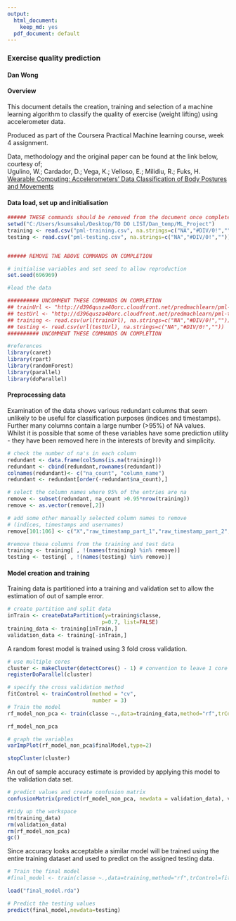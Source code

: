 ---
output:
  html_document:
    keep_md: yes
  pdf_document: default
---
### Exercise quality prediction  

#### Dan Wong  
  
  
#### Overview  

This document details the creation, training and selection of a machine learning algorithm to classify the quality of exercise (weight lifting) using accelerometer data.

Produced as part of the Coursera Practical Machine learning course, week 4 assignment.  

Data, methodology and the original paper can be found at the link below, courtesy of;  
Ugulino, W.; Cardador, D.; Vega, K.; Velloso, E.; Milidiu, R.; Fuks, H.  
[Wearable Computing: Accelerometers' Data Classification of Body Postures and Movements](http://web.archive.org/web/20161224072740/http:/groupware.les.inf.puc-rio.br/work.jsf?p1=10335)


#### Data load, set up and initialisation
```{r echo=FALSE}

###### THESE commands should be removed from the document once complete
setwd("C:/Users/ksumsakul/Desktop/TO DO LIST/Dan_temp/ML_Project")
training <- read.csv("pml-training.csv", na.strings=c("NA","#DIV/0!",""))
testing <- read.csv("pml-testing.csv", na.strings=c("NA","#DIV/0!",""))


###### REMOVE THE ABOVE COMMANDS ON COMPLETION

# initialise variables and set seed to allow reproduction
set.seed(696969)

#load the data

########## UNCOMMENT THESE COMMANDS ON COMPLETION
## trainUrl <- "http://d396qusza40orc.cloudfront.net/predmachlearn/pml-training.csv"
## testUrl <- "http://d396qusza40orc.cloudfront.net/predmachlearn/pml-testing.csv"
## training <- read.csv(url(trainUrl), na.strings=c("NA","#DIV/0!",""))
## testing <- read.csv(url(testUrl), na.strings=c("NA","#DIV/0!",""))
########## UNCOMMENT THESE COMMANDS ON COMPLETION

#references
library(caret)
library(rpart)
library(randomForest)
library(parallel)
library(doParallel)

```


#### Preprocessing data  

Examination of the data shows various redundant columns that seem unlikely to be useful for classification purposes (indices and timestamps).  
Further many columns contain a large number (>95%) of NA values.  
Whilst it is possible that some of these variables have some prediction utility - they have been removed here in the interests of brevity and simplicity.

```{r echo=FALSE}

# check the number of na's in each column 
redundant <- data.frame(colSums(is.na(training)))
redundant <- cbind(redundant,rownames(redundant))
colnames(redundant)<- c("na_count", "column_name")
redundant <- redundant[order(-redundant$na_count),]

# select the column names where 95% of the entries are na
remove <- subset(redundant, na_count >0.95*nrow(training))
remove <- as.vector(remove[,2])

# add some other manually selected column names to remove 
# (indices, timestamps and usernames)
remove[101:106] <- c("X","raw_timestamp_part_1","raw_timestamp_part_2","cvtd_timestamp","user_name","new_window")

#remove these columns from the training and test data
training <- training[ , !(names(training) %in% remove)]
testing <- testing[ , !(names(testing) %in% remove)]
```


#### Model creation and training
  
Training data is partitioned into a training and validation set to allow the estimation of out of sample error.

```{r echo=FALSE}
# create partition and split data
inTrain <- createDataPartition(y=training$classe,
                              p=0.7, list=FALSE)
training_data <- training[inTrain,]
validation_data <- training[-inTrain,]
```

A random forest model is trained using 3 fold cross validation.

```{r echo=FALSE, cache=TRUE}

# use multiple cores
cluster <- makeCluster(detectCores() - 1) # convention to leave 1 core for OS
registerDoParallel(cluster)

# specify the cross validation method
fitControl <- trainControl(method = "cv",
                           number = 3)
# Train the model
rf_model_non_pca <- train(classe ~.,data=training_data,method="rf",trControl=fitControl,prox=TRUE)

rf_model_non_pca

# graph the variables
varImpPlot(rf_model_non_pca$finalModel,type=2)

stopCluster(cluster)
```

An out of sample accuracy estimate is provided by applying this model to the validation data set.

```{r echo=FALSE}
# predict values and create confusion matrix
confusionMatrix(predict(rf_model_non_pca, newdata = validation_data), validation_data$classe)

#tidy up the workspace
rm(training_data)
rm(validation_data)
rm(rf_model_non_pca)
gc()

```

Since accuracy looks acceptable a similar model will be trained using the entire training dataset and used to predict on the assigned testing data.

```{r echo=TRUE}
# Train the final model
#final_model <- train(classe ~.,data=training,method="rf",trControl=fitControl,prox=TRUE)

load("final_model.rda")

# Predict the testing values
predict(final_model,newdata=testing)

```